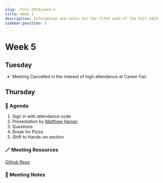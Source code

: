 ```yaml
---
slug: /fall-2024/week-5
title: Week 5
description: Information and notes for the fifth week of the Fall 2024 semester for the UMass Lowell Cloud Computing Club.
sidebar_position: 5
---
```


# Week 5

## Tuesday
- Meeting Cancelled in the interest of high attendance at Career Fair 

## Thursday

### 🚩 Agenda
1. Sign in with attendance code
2. Presentation by [Matthew Harper](https://github.com/DaintyJet)
3. Questions
4. Break for Pizza
5. Shift to Hands-on section

### 🪄 Meeting Resources
[Github Repo](https://github.com/UMLCloudComputing/Docker/tree/main)


### 📓 Meeting Notes
